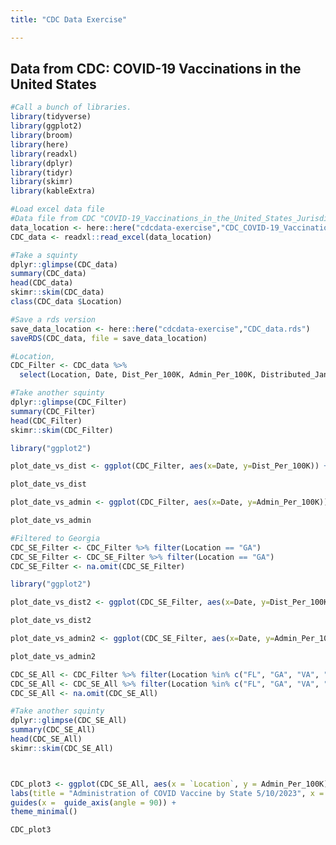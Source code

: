 ---
title: "CDC Data Exercise"

---

## Data from CDC: COVID-19 Vaccinations in the United States

```{r}
#Call a bunch of libraries.
library(tidyverse)
library(ggplot2) 
library(broom) 
library(here) 
library(readxl) 
library(dplyr) 
library(tidyr) 
library(skimr)
library(kableExtra)

#Load excel data file
#Data file from CDC "COVID-19_Vaccinations_in_the_United_States_Jurisdiction_20240208"
data_location <- here::here("cdcdata-exercise","CDC_COVID-19_Vaccinations.xlsx")
CDC_data <- readxl::read_excel(data_location)

#Take a squinty
dplyr::glimpse(CDC_data)
summary(CDC_data)
head(CDC_data)
skimr::skim(CDC_data)
class(CDC_data $Location)

#Save a rds version
save_data_location <- here::here("cdcdata-exercise","CDC_data.rds")
saveRDS(CDC_data, file = save_data_location)

#Location, 
CDC_Filter <- CDC_data %>% 
  select(Location, Date, Dist_Per_100K, Admin_Per_100K, Distributed_Janssen, Distributed_Moderna, Distributed_Pfizer)

#Take another squinty
dplyr::glimpse(CDC_Filter)
summary(CDC_Filter)
head(CDC_Filter)
skimr::skim(CDC_Filter)

library("ggplot2")

plot_date_vs_dist <- ggplot(CDC_Filter, aes(x=Date, y=Dist_Per_100K)) + geom_point() + theme_classic() + labs(title = "Doses Distributed vs. Time", x="Time (Date)", y="Doses Distibuted Per 100K")

plot_date_vs_dist

plot_date_vs_admin <- ggplot(CDC_Filter, aes(x=Date, y=Admin_Per_100K)) + geom_point() + theme_classic() + labs(title = "Doses Administered vs. Time", x="Time (Date)", y="Doses Administrated Per 100K")

plot_date_vs_admin

```

```{r}
#Filtered to Georgia
CDC_SE_Filter <- CDC_Filter %>% filter(Location == "GA")
CDC_SE_Filter <- CDC_SE_Filter %>% filter(Location == "GA")
CDC_SE_Filter <- na.omit(CDC_SE_Filter)

library("ggplot2")

plot_date_vs_dist2 <- ggplot(CDC_SE_Filter, aes(x=Date, y=Dist_Per_100K)) + geom_point() + theme_classic() + labs(title = "Doses Distributed vs. Time", x="Time (Date)", y="Doses Distibuted Per 100K")

plot_date_vs_dist2

plot_date_vs_admin2 <- ggplot(CDC_SE_Filter, aes(x=Date, y=Admin_Per_100K)) + geom_point() + theme_classic() + labs(title = "Doses Administered vs. Time", x="Time (Date)", y="Doses Administrated Per 100K")

plot_date_vs_admin2

```
```{r}


CDC_SE_All <- CDC_Filter %>% filter(Location %in% c("FL", "GA", "VA", "TN", "NC", "SC", "AL", "KY", "MS"))
CDC_SE_All <- CDC_SE_All %>% filter(Location %in% c("FL", "GA", "VA", "TN", "NC", "SC", "AL", "KY", "MS"))
CDC_SE_All <- na.omit(CDC_SE_All)

#Take another squinty
dplyr::glimpse(CDC_SE_All)
summary(CDC_SE_All)
head(CDC_SE_All)
skimr::skim(CDC_SE_All)



CDC_plot3 <- ggplot(CDC_SE_All, aes(x = `Location`, y = Admin_Per_100K)) + geom_bar(stat = "identity", position = "dodge", color = "blue") +
labs(title = "Administration of COVID Vaccine by State 5/10/2023", x = "State", y = "Admin Per 100K Pop") +  
guides(x =  guide_axis(angle = 90)) +
theme_minimal() 

CDC_plot3

```
